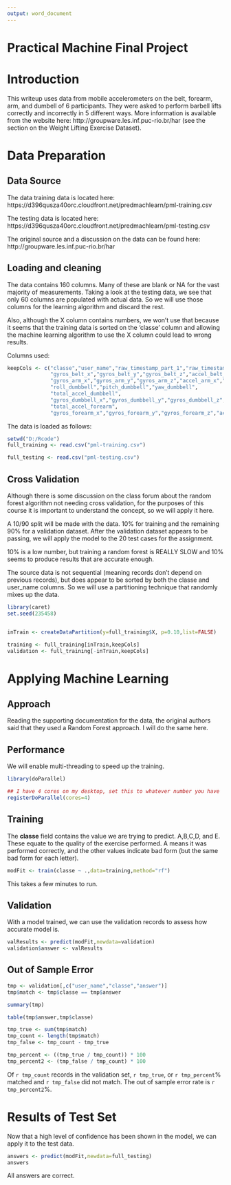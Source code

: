 ```yaml
---
output: word_document
---
```

Practical Machine Final Project
========================================================

# Introduction

This writeup uses data from mobile accelerometers on the belt, forearm, arm, and dumbell of 6 participants. They were asked to perform barbell lifts correctly and incorrectly in 5 different ways. 
More information is available from the website here: 
http://groupware.les.inf.puc-rio.br/har 
(see the section on the Weight Lifting Exercise Dataset). 



# Data Preparation

## Data Source
The data training data is located here: https://d396qusza40orc.cloudfront.net/predmachlearn/pml-training.csv

The testing data is located here: https://d396qusza40orc.cloudfront.net/predmachlearn/pml-testing.csv

The original source and a discussion on the data can be found here: http://groupware.les.inf.puc-rio.br/har

## Loading and cleaning

The data contains 160 columns.  Many of these are blank or NA for the vast majority of measurements.  Taking a look at the testing data, we see that only 60 columns are populated with actual data.  So we will use those columns for the learning algorithm and discard the rest.

Also, although the X column contains numbers, we won't use that because it seems that the training data is sorted on the 'classe' column and allowing the machine learning algorithm to use the X column could lead to wrong results.

Columns used:
```r

keepCols <- c("classe","user_name","raw_timestamp_part_1","raw_timestamp_part_2","cvtd_timestamp","new_window","num_window","roll_belt","pitch_belt","yaw_belt","total_accel_belt",
              "gyros_belt_x","gyros_belt_y","gyros_belt_z","accel_belt_x","accel_belt_y","accel_belt_z","magnet_belt_x","magnet_belt_y","magnet_belt_z","roll_arm","pitch_arm","yaw_arm","total_accel_arm",
              "gyros_arm_x","gyros_arm_y","gyros_arm_z","accel_arm_x","accel_arm_y","accel_arm_z","magnet_arm_x","magnet_arm_y","magnet_arm_z",
              "roll_dumbbell","pitch_dumbbell","yaw_dumbbell",
              "total_accel_dumbbell",
              "gyros_dumbbell_x","gyros_dumbbell_y","gyros_dumbbell_z","accel_dumbbell_x","accel_dumbbell_y","accel_dumbbell_z","magnet_dumbbell_x","magnet_dumbbell_y","magnet_dumbbell_z","roll_forearm","pitch_forearm","yaw_forearm",
              "total_accel_forearm",
              "gyros_forearm_x","gyros_forearm_y","gyros_forearm_z","accel_forearm_x","accel_forearm_y","accel_forearm_z","magnet_forearm_x","magnet_forearm_y","magnet_forearm_z")

```

The data is loaded as follows:
```r
setwd("D:/Rcode")
full_training <- read.csv("pml-training.csv")

full_testing <- read.csv("pml-testing.csv")
```

## Cross Validation

Although there is some discussion on the class forum about the random forest algorithm not needing cross validation, for the purposes of this course it is important to understand the concept, so we will apply it here.   

A 10/90 split will be made with the data.  10% for training and the remaining 90% for a validation dataset.  After the validation dataset appears to be passing, we will apply the model to the 20 test cases for the assignment.

10% is a low number, but training a random forest is REALLY SLOW and 10% seems to produce results that are accurate enough.

The source data is not sequential (meaning records don't depend on previous records), but does appear to be sorted by both the classe and user_name columns.  So we will use a partitioning technique that randomly mixes up the data.

```r
library(caret)
set.seed(235458)


inTrain <- createDataPartition(y=full_training$X, p=0.10,list=FALSE)

training <- full_training[inTrain,keepCols]
validation <- full_training[-inTrain,keepCols]

```

# Applying Machine Learning

## Approach

Reading the supporting documentation for the data, the original authors said that they used a Random Forest approach.  I will do the same here.

## Performance

We will enable multi-threading to speed up the training.  

```r
library(doParallel)

## I have 4 cores on my desktop, set this to whatever number you have
registerDoParallel(cores=4)

```

## Training

The **classe** field contains the value we are trying to predict.  A,B,C,D, and E.  These equate to the quality of the exercise performed.  A means it was performed correctly, and the other values indicate bad form (but the same bad form for each letter).

```r
modFit <- train(classe ~ .,data=training,method="rf")
```

This takes a few minutes to run.

## Validation

With a model trained, we can use the validation records to assess how accurate model is.

```r
valResults <- predict(modFit,newdata=validation)
validation$answer <- valResults


```

## Out of Sample Error

```r
tmp <- validation[,c("user_name","classe","answer")]
tmp$match <- tmp$classe == tmp$answer

summary(tmp)

table(tmp$answer,tmp$classe)
```

```r

tmp_true <- sum(tmp$match)
tmp_count <- length(tmp$match)
tmp_false <- tmp_count - tmp_true

tmp_percent <- ((tmp_true / tmp_count)) * 100
tmp_percent2 <- (tmp_false / tmp_count) * 100
```

Of `r tmp_count` records in the validation set, `r tmp_true`, or `r tmp_percent`% matched and `r tmp_false` did not match.  The out of sample error rate is `r tmp_percent2`%.

# Results of Test Set

Now that a high level of confidence has been shown in the model, we can apply it to the test data.

```r
answers <- predict(modFit,newdata=full_testing)
answers
```

All answers are correct.